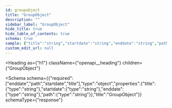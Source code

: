 ```yaml
---
id: groupobject
title: "GroupObject"
description: ""
sidebar_label: "GroupObject"
hide_title: true
hide_table_of_contents: true
schema: true
sample: {"title":"string","startdate":"string","enddate":"string","path":"string"}
custom_edit_url: null
---
```



<Heading
  as={"h1"}
  className={"openapi__heading"}
  children={"GroupObject"}
>
</Heading>





<Schema
  schema={{"required":["enddate","path","startdate","title"],"type":"object","properties":{"title":{"type":"string"},"startdate":{"type":"string"},"enddate":{"type":"string"},"path":{"type":"string"}},"title":"GroupObject"}}
  schemaType={"response"}
>
  
</Schema>
            